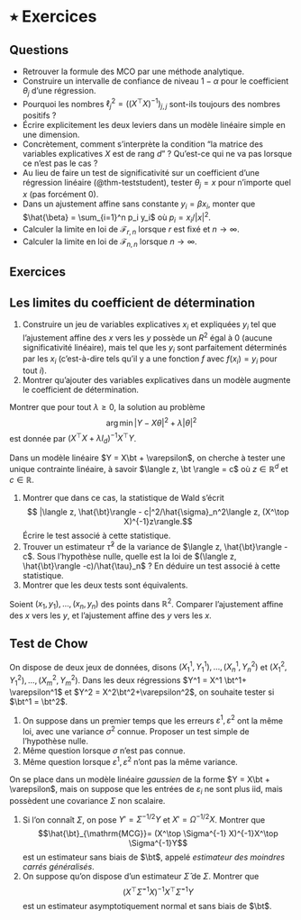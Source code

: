 # ٭ Exercices

## Questions

- Retrouver la formule des MCO par une méthode analytique. 
- Construire un intervalle de confiance de niveau $1-\alpha$ pour le coefficient $\theta_j$ d'une régression. 
- Pourquoi les nombres $\ell^2_j = ((X^\top X)^{-1})_{j,j}$ sont-ils toujours des nombres positifs ?
- Écrire explicitement les deux leviers dans un modèle linéaire simple en une dimension. 
- Concrètement, comment s'interprète la condition "la matrice des variables explicatives $X$ est de rang $d$" ? Qu'est-ce qui ne va pas lorsque ce n'est pas le cas ?
- Au lieu de faire un test de significativité sur un coefficient d'une régression linéaire (@thm-teststudent), tester $\theta_j=x$ pour n'importe quel $x$ (pas forcément $0$). 
- Dans un ajustement affine sans constante $y_i=\beta x_i$, monter que $\hat{\beta} = \sum_{i=1}^n p_i y_i$ où $p_i = x_i/|x|^2$. 
- Calculer la limite en loi de $\mathscr{F}_{r,n}$ lorsque $r$ est fixé et $n \to \infty$. 
- Calculer la limite en loi de $\mathscr{F}_{n,n}$ lorsque $n \to \infty$. 

## Exercices


:::{#exr-corrcaus}

## Les limites du coefficient de détermination

1. Construire un jeu de variables explicatives $x_i$ et expliquées $y_i$ tel que l'ajustement affine des $x$ vers les $y$ possède un $R^2$ égal à 0 (aucune significativité linéaire), mais tel que les $y_i$ sont parfaitement déterminés par les $x_i$ (c'est-à-dire tels qu'il y a une fonction $f$ avec $f(x_i)=y_i$ pour tout $i$). 
2. Montrer qu'ajouter des variables explicatives dans un modèle augmente le coefficient de détermination. 

:::

:::{#exr-regl2}

Montrer que pour tout $\lambda\geqslant 0$, la solution au problème 
$$ \arg \min |Y - X\theta|^2 + \lambda |\theta|^2$$
est donnée par $(X^\top X + \lambda I_d)^{-1}X^\top Y$. 
:::

:::{#exr-uniquecontrainte}

Dans un modèle linéaire $Y = X\bt + \varepsilon$, on cherche à tester une unique contrainte linéaire, à savoir $\langle z, \bt \rangle = c$ où $z \in \mathbb{R}^d$ et $c \in \mathbb{R}$. 

1. Montrer que dans ce cas, la statistique de Wald s'écrit $$ |\langle z, \hat{\bt}\rangle - c|^2/\hat{\sigma}_n^2\langle z, (X^\top X)^{-1}z\rangle.$$
Écrire le test associé à cette statistique. 
1. Trouver un estimateur $\hat{\tau}^2$ de la variance de $\langle z, \hat{\bt}\rangle -c$. Sous l'hypothèse nulle, quelle est la loi de $(\langle z, \hat{\bt}\rangle -c)/\hat{\tau}_n$ ? En déduire un test associé à cette statistique. 
2. Montrer que les deux tests sont équivalents. 

:::


:::{#exr-aju}

Soient $(x_1, y_1), \dotsc, (x_n, y_n)$ des points dans $\mathbb{R}^2$. Comparer l'ajustement affine des $x$ vers les $y$, et l'ajustement affine des $y$ vers les $x$. 

:::


:::{#exr-chow}

## Test de Chow

On dispose de deux jeux de données, disons $(X^1_1, Y^1_1), \dotsc, (X^1_n, Y^2_n)$ et $(X^2_{1}, Y^2_{1}), \dotsc, (X^2_m, Y^2_m)$. Dans les deux régressions $Y^1 = X^1 \bt^1+ \varepsilon^1$ et $Y^2 = X^2\bt^2+\varepsilon^2$, on souhaite tester si $\bt^1 = \bt^2$. 

1. On suppose dans un premier temps que les erreurs $\varepsilon^1, \varepsilon^2$ ont la même loi, avec une variance $\sigma^2$ connue. Proposer un test simple de l'hypothèse nulle. 
2. Même question lorsque $\sigma$ n'est pas connue.
3. Même question lorsque $\varepsilon^1,\varepsilon^2$ n'ont pas la même variance. 

:::

:::{#exr-covnonscal}

On se place dans un modèle linéaire *gaussien* de la forme $Y = X\bt + \varepsilon$, mais on suppose que les entrées de $\varepsilon_i$ ne sont plus iid, mais possèdent une covariance $\Sigma$ non scalaire. 

1. Si l'on connaît $\Sigma$, on pose $Y' = \Sigma^{-1/2}Y$ et $X' = \Omega^{-1/2}X$. Montrer que $$\hat{\bt}_{\mathrm{MCG}}= (X^\top \Sigma^{-1} X)^{-1}X^\top \Sigma^{-1}Y$$
est un estimateur sans biais de $\bt$, appelé *estimateur des moindres carrés généralisés*. 
2. On suppose qu'on dispose d'un estimateur $\hat{\Sigma}$ de $\Sigma$. Montrer que 
$$(X^\top \hat{\Sigma}^{-1} X)^{-1}X^\top \hat{\Sigma}^{-1}Y$$
est un estimateur asymptotiquement normal et sans biais de $\bt$. 
:::


